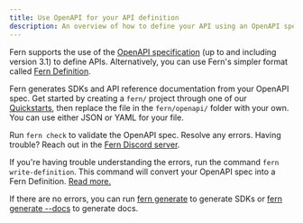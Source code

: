 ---
title: Use OpenAPI for your API definition
description: An overview of how to define your API using an OpenAPI specification, then use Fern to generate SDKs and API reference documentation for the API.
---

Fern supports the use of the [OpenAPI specification](https://www.openapis.org/) (up to and including version 3.1) to define APIs. Alternatively, you can use Fern's simpler format called [Fern Definition](/learn/api-definition/fern/overview).

Fern generates SDKs and API reference documentation from your OpenAPI spec. Get started by creating a `fern/` project through one of our [Quickstarts](/learn/docs/getting-started/quickstart), then replace the file in the `fern/openapi/` folder with your own. You can use either JSON or YAML for your file.

Run `fern check` to validate the OpenAPI spec. Resolve any errors.
Having trouble? Reach out in the [Fern Discord server](https://discord.com/invite/JkkXumPzcG).

If you're having trouble understanding the errors, run the command `fern write-definition`.
This command will convert your OpenAPI spec into a Fern Definition.
[Read more.](/learn/cli-api/cli-reference/commands#fern-write-definition)

If there are no errors, you can run [fern generate](/learn/cli-api/cli-reference/commands#fern-generate) to generate SDKs or [fern generate --docs](/learn/cli-api/cli-reference/commands#fern-generate) to generate docs.
